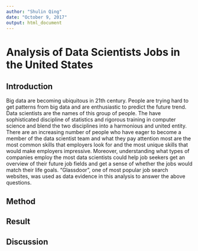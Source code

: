 ```yaml
---
author: "Shulin Qing"
date: "October 9, 2017"
output: html_document
---
```


# Analysis of Data Scientists Jobs in the United States

## Introduction
Big data are becoming ubiquitous in 21th century. People are trying hard to get patterns from big data and are enthusiastic to predict the future trend. Data scientists are the names of this group of people. The have sophisticated discipline of statistics and rigorous training in computer science and blend the two disciplines into a harmonious and united entity. There are an increasing number of people who have eager to become a member of the data scientist team and what they pay attention most are the most common skills that employers look for and the most unique skills that would make employers impressive. Moreover, understanding  what types of companies employ the most data scientists could help job seekers get an overview of their future job fields and get a sense of whether the jobs would match their life goals. “Glassdoor”, one of most popular job search websites, was used as data evidence in this analysis to answer the above questions. 


## Method


## Result 

## Discussion
